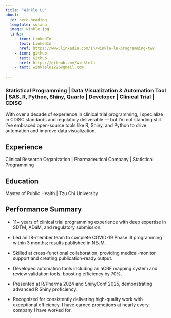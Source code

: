 ```yaml
---
title: "Winkle Lu"
about:
  id: hero-heading
  template: solana
  image: winkle.jpg
  links:
    - icon: LinkedIn
      text: LinkedIn
      href: https://www.linkedin.com/in/winkle-lu-programming-tw/
    - icon: github
      text: Github
      href: https://github.com/winklelu
    - text: winklelu1226@gmail.com 
    
---
```


### Statistical Programming | Data Visualization & Automation Tool | SAS, R, Python, Shiny, Quarto | Developer | Clinical Trial | CDISC

:::{#hero-heading}

With over a decade of experience in clinical trial programming, I specialize in CDISC standards and regulatory deliverable — but I’m not standing still. I’ve embraced open-source tools like R, Shiny, and Python to drive automation and improve data visualization.

## Experience

Clinical Research Organization | Pharmaceutical Company | 
Statistical Programming

## Education

Master of Public Health | Tzu Chi University

## Performance Summary
- 11+ years of clinical trial programming experience with deep expertise in SDTM, ADaM, and regulatory submission.

- Led an 18-member team to complete COVID-19 Phase III programming within 3 months; results published in NEJM.

- Skilled at cross-functional collaboration, providing medical-monitor support and creating publication-ready output.

- Developed automation tools including an aCRF mapping system and review validation tools, boosting efficiency by 70%. 

- Presented at R/Pharma 2024 and ShinyConf 2025, demonstrating advanced R Shiny proficiency.

- Recognized for consistently delivering high-quality work with exceptional efficiency, I have earned promotions at nearly every company I have worked for.


:::

